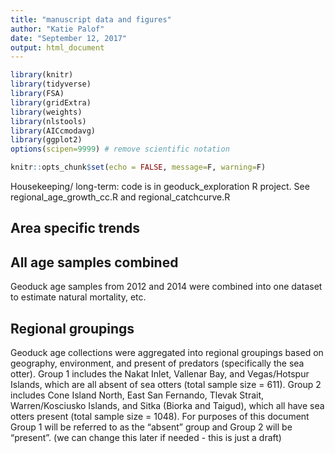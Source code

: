 ```yaml
---
title: "manuscript data and figures"
author: "Katie Palof"
date: "September 12, 2017"
output: html_document
---
```


```r
library(knitr)
library(tidyverse)
library(FSA)
library(gridExtra)
library(weights)
library(nlstools)
library(AICcmodavg)
library(ggplot2)
options(scipen=9999) # remove scientific notation

knitr::opts_chunk$set(echo = FALSE, message=F, warning=F)
```
Housekeeping/ long-term: code is in geoduck_exploration R project. See regional_age_growth_cc.R and regional_catchcurve.R

## Area specific trends



## All age samples combined
Geoduck age samples from 2012 and 2014 were combined into one dataset to estimate natural mortality, etc. 



## Regional groupings
Geoduck age collections were aggregated into regional groupings based on geography, environment, and present of predators (specifically the sea otter).  Group 1 includes the Nakat Inlet, Vallenar Bay, and Vegas/Hotspur Islands, which are all absent of sea otters (total sample size = 611).  Group 2 includes Cone Island North, East San Fernando, Tlevak Strait, Warren/Kosciusko Islands, and Sitka (Biorka and Taigud), which all have sea otters present (total sample size = 1048).  For purposes of this document Group 1 will be referred to as the "absent" group and Group 2 will be "present".  (we can change this later if needed - this is just a draft)

